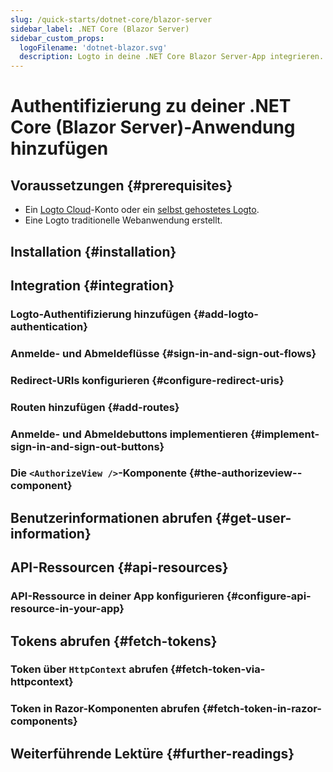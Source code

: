 ```yaml
---
slug: /quick-starts/dotnet-core/blazor-server
sidebar_label: .NET Core (Blazor Server)
sidebar_custom_props:
  logoFilename: 'dotnet-blazor.svg'
  description: Logto in deine .NET Core Blazor Server-App integrieren.
---
```




# Authentifizierung zu deiner .NET Core (Blazor Server)-Anwendung hinzufügen

<GuideTip />

## Voraussetzungen \{#prerequisites}

- Ein [Logto Cloud](https://cloud.logto.io)-Konto oder ein [selbst gehostetes Logto](/introduction/set-up-logto-oss).
- Eine Logto traditionelle Webanwendung erstellt.

## Installation \{#installation}

<Installation />

## Integration \{#integration}

### Logto-Authentifizierung hinzufügen \{#add-logto-authentication}

<AddAuthentication />

### Anmelde- und Abmeldeflüsse \{#sign-in-and-sign-out-flows}

<SignInAndSignOutFlows />

### Redirect-URIs konfigurieren \{#configure-redirect-uris}

<ConfigureRedirectUris />

### Routen hinzufügen \{#add-routes}

<AddRoutes />

### Anmelde- und Abmeldebuttons implementieren \{#implement-sign-in-and-sign-out-buttons}

<ImplementButtons />

### Die `<AuthorizeView />`-Komponente \{#the-authorizeview--component}

<AuthorizeViewComponent />

<Checkpoint />

## Benutzerinformationen abrufen \{#get-user-information}

<GetUserInformation />

## API-Ressourcen \{#api-resources}

<ApiResourcesDescription />

### API-Ressource in deiner App konfigurieren \{#configure-api-resource-in-your-app}

<ConfigureApiResources />

## Tokens abrufen \{#fetch-tokens}

### Token über `HttpContext` abrufen \{#fetch-token-via-httpcontext}

<FetchTokens />

### Token in Razor-Komponenten abrufen \{#fetch-token-in-razor-components}

<FetchTokenInRazorComponents />

## Weiterführende Lektüre \{#further-readings}

<FurtherReadings />

